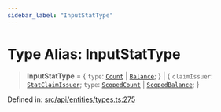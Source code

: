 ```yaml
---
sidebar_label: "InputStatType"
---
```


# Type Alias: InputStatType

> **InputStatType** = \{ `type`: [`Count`](../enumerations/StatType.mdx#count) \| [`Balance`](../enumerations/StatType.mdx#balance); \} \| \{ `claimIssuer`: [`StatClaimIssuer`](../interfaces/StatClaimIssuer.mdx); `type`: [`ScopedCount`](../enumerations/StatType.mdx#scopedcount) \| [`ScopedBalance`](../enumerations/StatType.mdx#scopedbalance); \}

Defined in: [src/api/entities/types.ts:275](https://github.com/PolymeshAssociation/polymesh-sdk/blob/bee6a2fe7a8ce5db42a6982e793782182cde2153/src/api/entities/types.ts#L275)
